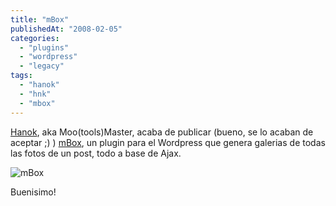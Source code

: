 ```yaml
---
title: "mBox"
publishedAt: "2008-02-05"
categories: 
  - "plugins"
  - "wordpress"
  - "legacy"
tags: 
  - "hanok"
  - "hnk"
  - "mbox"
---
```


[Hanok](http://www.hnkweb.com/), aka Moo(tools)Master, acaba de publicar (bueno, se lo acaban de aceptar ;) ) [mBox](http://www.hnkweb.com/code/mbox/), un plugin para el Wordpress que genera galerias de todas las fotos de un post, todo a base de Ajax.

![mBox](http://www.hnkweb.com/wp-content/uploads/2008/01/mbox_screenshot.jpg)

Buenisimo!
